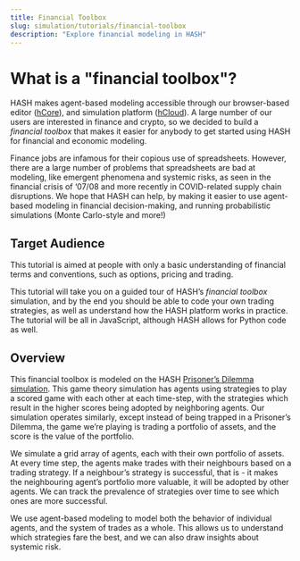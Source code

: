 ```yaml
---
title: Financial Toolbox
slug: simulation/tutorials/financial-toolbox
description: "Explore financial modeling in HASH"
---
```


# What is a "financial toolbox"?

HASH makes agent-based modeling accessible through our browser-based editor ([hCore](https://hash.ai/platform/core)), and simulation platform ([hCloud](https://hash.dev/docs/simulations/run/cloud)). A large number of our users are interested in finance and crypto, so we decided to build a _financial toolbox_ that makes it easier for anybody to get started using HASH for financial and economic modeling.

Finance jobs are infamous for their copious use of spreadsheets. However, there are a large number of problems that spreadsheets are bad at modeling, like emergent phenomena and systemic risks, as seen in the financial crisis of ‘07/08 and more recently in COVID-related supply chain disruptions. We hope that HASH can help, by making it easier to use agent-based modeling in financial decision-making, and running probabilistic simulations (Monte Carlo-style and more!)

## Target Audience

This tutorial is aimed at people with only a basic understanding of financial terms and conventions, such as options, pricing and trading.

This tutorial will take you on a guided tour of HASH’s _financial toolbox_ simulation, and by the end you should be able to code your own trading strategies, as well as understand how the HASH platform works in practice. The tutorial will be all in JavaScript, although HASH allows for Python code as well.

## Overview

This financial toolbox is modeled on the HASH [Prisoner’s Dilemma simulation](https://hash.ai/@hash/prisoners-dilemma). This game theory simulation has agents using strategies to play a scored game with each other at each time-step, with the strategies which result in the higher scores being adopted by neighboring agents. Our simulation operates similarly, except instead of being trapped in a Prisoner’s Dilemma, the game we’re playing is trading a portfolio of assets, and the score is the value of the portfolio.

We simulate a grid array of agents, each with their own portfolio of assets. At every time step, the agents make trades with their neighbours based on a trading strategy. If a neighbour’s strategy is successful, that is - it makes the neighbouring agent’s portfolio more valuable, it will be adopted by other agents. We can track the prevalence of strategies over time to see which ones are more successful.

We use agent-based modeling to model both the behavior of individual agents, and the system of trades as a whole. This allows us to understand which strategies fare the best, and we can also draw insights about systemic risk.

